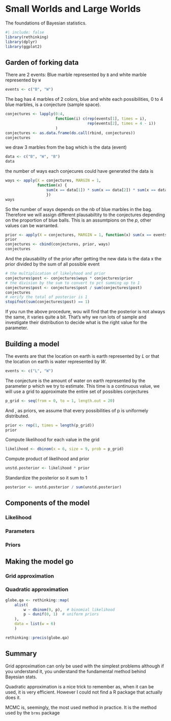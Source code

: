 # Small Worlds and Large Worlds {#worlds}

The foundations of Bayesian statistics.

```r
#| include: false
library(rethinking)
library(dplyr)
library(ggplot2)
```

## Garden of forking data

There are 2 events: Blue marble represented by `B` and white marble represented by `W`

```r
events <- c("B", "W")
```

The bag has 4 marbles of 2 colors, blue and white each possibilities, 0 to 4 blue marbles, is a conjecture (sample space).

```r
conjectures <- lapply(0:4, 
                      function(i) c(rep(events[1], times = i), 
                                    rep(events[2], times = 4 - i))
                      )
conjectures <- as.data.frame(do.call(rbind, conjectures))
conjectures
```

we draw 3 marbles from the bag which is the data (event)

```r
data <- c("B", "W", "B")
data
```

the number of ways each conjecures could have generated the data is

```r
ways <- apply(X = conjectures, MARGIN = 1, 
              function(x) {
                  sum(x == data[1]) * sum(x == data[2]) * sum(x == data[3])
                  })
ways
```

So the number of ways depends on the nb of blue marbles in the bag. Therefore we will assign different plausabiltity to the conjectures depending on the proportion of blue balls. This is an assumtpions on the $p$, other values can be warranted.

```r
prior <- apply(X = conjectures, MARGIN = 1, function(x) sum(x == events[1]) / 4)
prior
conjectures <- cbind(conjectures, prior, ways)
conjectures
```

And the plausability of the prior after getting the new data is the data x the prior divided by the sum of all possible event

```r
# the multiplication of likelyhood and prior
conjectures$post <- conjectures$ways * conjectures$prior
# the division by the sum to convert to pct summing up to 1
conjectures$post <- conjectures$post / sum(conjectures$post)  
conjectures
# verify the total of posterior is 1
stopifnot(sum(conjectures$post) == 1)
```

::: callout-note
If you run the above procedure, wou will find that the posterior is not always the same, it varies quite a bit. That's why we run lots of sample and investigate their distribution to decide what is the right value for the parameter.
:::

## Building a model

The events are that the location on earth is earth represented by $L$ or that the location on earth is water represented by $W$.

```r
events <- c("L", "W")
```

The conjecture is the amount of water on earth represented by the parameter p which we try to estimate. This time is a continuous value, we will use a grid to approximate the entire set of possibles conjectures

```r
p_grid <- seq(from = 0, to = 1, length.out = 20)
```

And , as priors, we assume that every possibilities of p is uniformely distributed.

```r
prior <- rep(1, times = length(p_grid))
prior
```

Compute likelihood for each value in the grid

```r
likelihood <- dbinom(x = 6, size = 9, prob = p_grid)
```

Compute product of likelihood and prior

```r
unstd.posterior <- likelihood * prior
```

Standardize the posterior so it sum to 1

```r
posterior <- unstd.posterior / sum(unstd.posterior)
```

## Components of the model

### Likelihood

### Parameters

### Priors

## Making the model go

### Grid approximation

### Quadratic approximation

```r
globe.qa <- rethinking::map(
    alist(
        w ~ dbinom(9, p),  # binomial likelihood
        p ~ dunif(0, 1)  # uniform priors
    ),
    data = list(w = 6)
    )

rethinking::precis(globe.qa)
```

## Summary

Grid approximation can only be used with the simplest problems although if you understand it, you understand the fundamental method behind Bayesian stats.

Quadratic approximation is a nice trick to remember as, when it can be used, it is very efficient. However I could not find a R package that actually does it.

MCMC is, seemingly, the most used method in practice. It is the method used by the `brms` package
